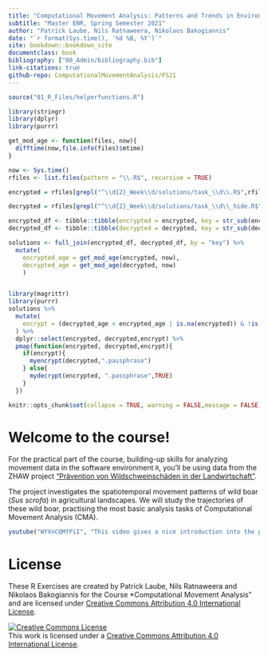 ```yaml
---
title: "Computational Movement Analysis: Patterns and Trends in Environmental Data"
subtitle: "Master ENR, Spring Semester 2021"
author: "Patrick Laube, Nils Ratnaweera, Nikolaos Bakogiannis"
date: "`r format(Sys.time(), '%d %B, %Y')`"
site: bookdown::bookdown_site
documentclass: book
bibliography: ["00_Admin/bibliography.bib"]
link-citations: true
github-repo: ComputationalMovementAnalysis/FS21
---
```


```r
source("01_R_Files/helperfunctions.R")
```


```r

library(stringr)
library(dplyr)
library(purrr)

get_mod_age <- function(files, now){
  difftime(now,file.info(files)$mtime)
}

now <- Sys.time()
rfiles <- list.files(pattern = "\\.R$", recursive = TRUE)

encrypted = rfiles[grepl("^\\d{2}_Week\\d/solutions/task_\\d\\.R$",rfiles)]

decrypted = rfiles[grepl("^\\d{2}_Week\\d/solutions/task_\\d\\_hide.R$",rfiles)]

encrypted_df <- tibble::tibble(encrypted = encrypted, key = str_sub(encrypted, end = -3))
decrypted_df <- tibble::tibble(decrypted = decrypted, key = str_sub(decrypted, end = -8))

solutions <- full_join(encrypted_df, decrypted_df, by = "key") %>% 
  mutate(
    encrypted_age = get_mod_age(encrypted, now),
    decrypted_age = get_mod_age(decrypted, now)
    )


library(magrittr)
library(purrr)
solutions %>%
  mutate(
    encrypt = (decrypted_age < encrypted_age | is.na(encrypted)) & !is.na(decrypted)
  ) %>%
  dplyr::select(encrypted, decrypted,encrypt) %>% 
  pmap(function(encrypted, decrypted,encrypt){
    if(encrypt){
      myencrypt(decrypted,".passphrase")
    } else{
      mydecrypt(encrypted, ".passphrase",TRUE)
    }
  })
```

```r
knitr::opts_chunk$set(collapse = TRUE, warning = FALSE,message = FALSE)
```

# Welcome to the course! {-}

For the practical part of the course, building-up skills for analyzing movement data in the software environment `R`, you'll be using data from the ZHAW project ["Prävention von Wildschweinschäden in der Landwirtschaft"](https://www.zhaw.ch/de/ueber-uns/aktuell/news/detailansicht-news/event-news/wildschweinschaeden-mit-akustischer-methode-verhindern/).

The project investigates the spatiotemporal movement patterns of wild boar (*Sus scrofa*) in agricultural landscapes. We will study the trajectories of these wild boar, practising the most basic analysis tasks of Computational Movement Analysis (CMA). 


```r
youtube("WYXnCQMfPiI", "This video gives a nice introduction into the project", selfcontained = TRUE)
```


# License {-}


These R Exercises are created by Patrick Laube, Nils Ratnaweera and Nikolaos Bakogiannis for the Course *Computational Movement Analysis" and are licensed under [Creative Commons Attribution 4.0 International License](https://creativecommons.org/licenses/by/4.0/).


<a rel="license" href="http://creativecommons.org/licenses/by/4.0/"><img alt="Creative Commons License" style="border-width:0" src="https://i.creativecommons.org/l/by/4.0/88x31.png" /></a><br />This work is licensed under a <a rel="license" href="http://creativecommons.org/licenses/by/4.0/">Creative Commons Attribution 4.0 International License</a>.
